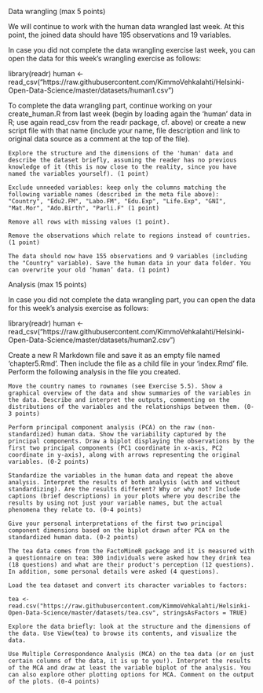 Data wrangling (max 5 points)

We will continue to work with the human data wrangled last week. At this point, the joined data should have 195 observations and 19 variables. 

In case you did not complete the data wrangling exercise last week, you can open the data for this week's wrangling exercise as follows:

library(readr)
human <- read_csv("https://raw.githubusercontent.com/KimmoVehkalahti/Helsinki-Open-Data-Science/master/datasets/human1.csv")

To complete the data wrangling part, continue working on your create_human.R from last week (begin by loading again the 'human' data in R; use again read_csv from the readr package, cf. above) or create a new script file with that name (include your name, file description and link to original data source as a comment at the top of the file).

    Explore the structure and the dimensions of the 'human' data and describe the dataset briefly, assuming the reader has no previous knowledge of it (this is now close to the reality, since you have named the variables yourself). (1 point)

    Exclude unneeded variables: keep only the columns matching the following variable names (described in the meta file above):  "Country", "Edu2.FM", "Labo.FM", "Edu.Exp", "Life.Exp", "GNI", "Mat.Mor", "Ado.Birth", "Parli.F" (1 point)

    Remove all rows with missing values (1 point).

    Remove the observations which relate to regions instead of countries. (1 point)

    The data should now have 155 observations and 9 variables (including the "Country" variable). Save the human data in your data folder. You can overwrite your old ‘human’ data. (1 point)

Analysis (max 15 points)

In case you did not complete the data wrangling part, you can open the data for this week's analysis exercise as follows:

library(readr)
human <- read_csv("https://raw.githubusercontent.com/KimmoVehkalahti/Helsinki-Open-Data-Science/master/datasets/human2.csv")

Create a new R Markdown file and save it as an empty file named ‘chapter5.Rmd’. Then include the file as a child file in your ‘index.Rmd’ file. Perform the following analysis in the file you created.

    Move the country names to rownames (see Exercise 5.5). Show a graphical overview of the data and show summaries of the variables in the data. Describe and interpret the outputs, commenting on the distributions of the variables and the relationships between them. (0-3 points)

    Perform principal component analysis (PCA) on the raw (non-standardized) human data. Show the variability captured by the principal components. Draw a biplot displaying the observations by the first two principal components (PC1 coordinate in x-axis, PC2 coordinate in y-axis), along with arrows representing the original variables. (0-2 points)

    Standardize the variables in the human data and repeat the above analysis. Interpret the results of both analysis (with and without standardizing). Are the results different? Why or why not? Include captions (brief descriptions) in your plots where you describe the results by using not just your variable names, but the actual phenomena they relate to. (0-4 points)

    Give your personal interpretations of the first two principal component dimensions based on the biplot drawn after PCA on the standardized human data. (0-2 points)

    The tea data comes from the FactoMineR package and it is measured with a questionnaire on tea: 300 individuals were asked how they drink tea (18 questions) and what are their product's perception (12 questions). In addition, some personal details were asked (4 questions).

    Load the tea dataset and convert its character variables to factors:

    tea <- read.csv("https://raw.githubusercontent.com/KimmoVehkalahti/Helsinki-Open-Data-Science/master/datasets/tea.csv", stringsAsFactors = TRUE)

    Explore the data briefly: look at the structure and the dimensions of the data. Use View(tea) to browse its contents, and visualize the data.

    Use Multiple Correspondence Analysis (MCA) on the tea data (or on just certain columns of the data, it is up to you!). Interpret the results of the MCA and draw at least the variable biplot of the analysis. You can also explore other plotting options for MCA. Comment on the output of the plots. (0-4 points)